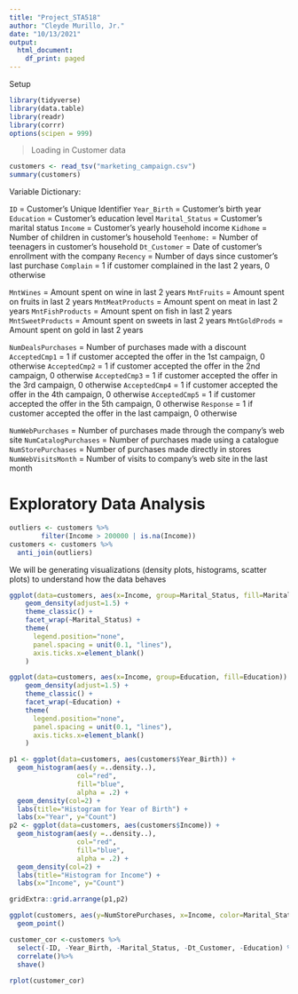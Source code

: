 ```yaml
---
title: "Project_STA518"
author: "Cleyde Murillo, Jr."
date: "10/13/2021"
output:
  html_document:
    df_print: paged
---
```


Setup

```r
library(tidyverse)
library(data.table)
library(readr)
library(corrr)
options(scipen = 999)
```

> Loading in Customer data

```r
customers <- read_tsv("marketing_campaign.csv")
summary(customers)
```

Variable Dictionary:

`ID` = Customer's Unique Identifier
`Year_Birth` = Customer's birth year
`Education` = Customer's education level
`Marital_Status` = Customer's marital status
`Income` = Customer's yearly household income
`Kidhome` = Number of children in customer's household
`Teenhome:` = Number of teenagers in customer's household
`Dt_Customer` = Date of customer's enrollment with the company
`Recency` = Number of days since customer's last purchase
`Complain` = 1 if customer complained in the last 2 years, 0 otherwise

`MntWines` = Amount spent on wine in last 2 years
`MntFruits` = Amount spent on fruits in last 2 years
`MntMeatProducts` = Amount spent on meat in last 2 years
`MntFishProducts` = Amount spent on fish in last 2 years
`MntSweetProducts` = Amount spent on sweets in last 2 years
`MntGoldProds` = Amount spent on gold in last 2 years

`NumDealsPurchases` = Number of purchases made with a discount
`AcceptedCmp1` = 1 if customer accepted the offer in the 1st campaign, 0 otherwise
`AcceptedCmp2` = 1 if customer accepted the offer in the 2nd campaign, 0 otherwise
`AcceptedCmp3` = 1 if customer accepted the offer in the 3rd campaign, 0 otherwise
`AcceptedCmp4` = 1 if customer accepted the offer in the 4th campaign, 0 otherwise
`AcceptedCmp5` = 1 if customer accepted the offer in the 5th campaign, 0 otherwise
`Response` = 1 if customer accepted the offer in the last campaign, 0 otherwise

`NumWebPurchases` = Number of purchases made through the company’s web site
`NumCatalogPurchases` = Number of purchases made using a catalogue
`NumStorePurchases` = Number of purchases made directly in stores
`NumWebVisitsMonth` = Number of visits to company’s web site in the last month


Exploratory Data Analysis
===========================================

```r
outliers <- customers %>% 
        filter(Income > 200000 | is.na(Income))
customers <- customers %>% 
  anti_join(outliers)

```


We will be generating visualizations (density plots, histograms, scatter plots) to understand how the data behaves

```r
ggplot(data=customers, aes(x=Income, group=Marital_Status, fill=Marital_Status)) +
    geom_density(adjust=1.5) +
    theme_classic() +
    facet_wrap(~Marital_Status) +
    theme(
      legend.position="none",
      panel.spacing = unit(0.1, "lines"),
      axis.ticks.x=element_blank()
    )

ggplot(data=customers, aes(x=Income, group=Education, fill=Education)) +
    geom_density(adjust=1.5) +
    theme_classic() +
    facet_wrap(~Education) +
    theme(
      legend.position="none",
      panel.spacing = unit(0.1, "lines"),
      axis.ticks.x=element_blank()
    )
```

```r
p1 <- ggplot(data=customers, aes(customers$Year_Birth)) + 
  geom_histogram(aes(y =..density..), 
                 col="red", 
                 fill="blue", 
                 alpha = .2) + 
  geom_density(col=2) + 
  labs(title="Histogram for Year of Birth") +
  labs(x="Year", y="Count")
p2 <- ggplot(data=customers, aes(customers$Income)) + 
  geom_histogram(aes(y =..density..), 
                 col="red", 
                 fill="blue", 
                 alpha = .2) + 
  geom_density(col=2) + 
  labs(title="Histogram for Income") +
  labs(x="Income", y="Count")

gridExtra::grid.arrange(p1,p2)
```

```r
ggplot(customers, aes(y=NumStorePurchases, x=Income, color=Marital_Status)) +
  geom_point()
```


```r
customer_cor <-customers %>% 
  select(-ID, -Year_Birth, -Marital_Status, -Dt_Customer, -Education) %>% 
  correlate()%>%
  shave()
  
rplot(customer_cor)

```

